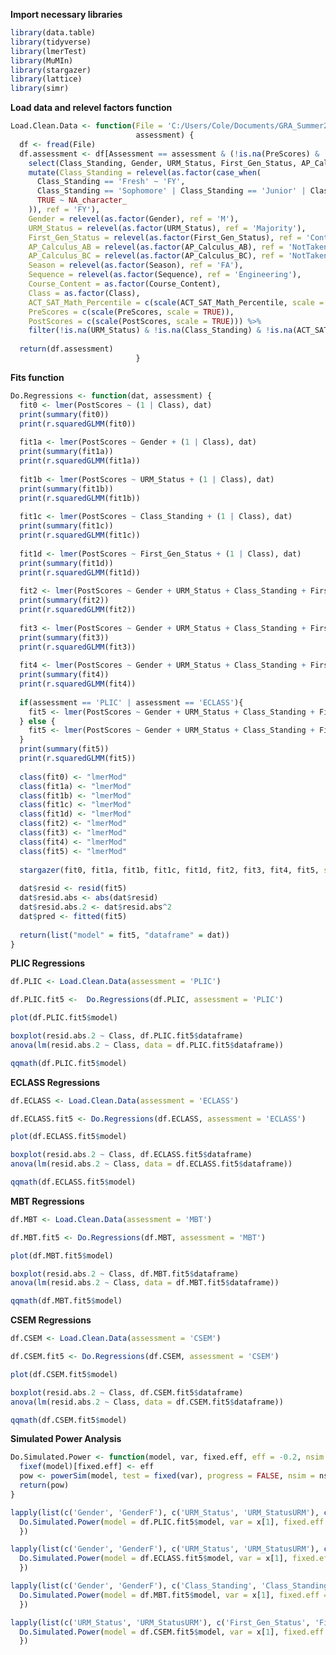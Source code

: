 **Import necessary libraries**
```r
library(data.table)
library(tidyverse)
library(lmerTest)
library(MuMIn)
library(stargazer)
library(lattice)
library(simr)
```

**Load data and relevel factors function**
```r
Load.Clean.Data <- function(File = 'C:/Users/Cole/Documents/GRA_Summer2019/MasterDiagnosticDataConstruction/MasterData.csv',
                            assessment) {
  df <- fread(File)
  df.assessment <- df[Assessment == assessment & (!is.na(PreScores) & !is.na(PostScores))] %>%
    select(Class_Standing, Gender, URM_Status, First_Gen_Status, AP_Calculus_AB, AP_Calculus_BC, ACT_SAT_Math_Percentile, PreScores, PostScores, Season, Sequence, Course_Content, Class) %>%
    mutate(Class_Standing = relevel(as.factor(case_when(
      Class_Standing == 'Fresh' ~ 'FY',
      Class_Standing == 'Sophomore' | Class_Standing == 'Junior' | Class_Standing == 'Senior' ~ 'BFY',
      TRUE ~ NA_character_
    )), ref = 'FY'),
    Gender = relevel(as.factor(Gender), ref = 'M'),
    URM_Status = relevel(as.factor(URM_Status), ref = 'Majority'),
    First_Gen_Status = relevel(as.factor(First_Gen_Status), ref = 'ContGen'),
    AP_Calculus_AB = relevel(as.factor(AP_Calculus_AB), ref = 'NotTaken'),
    AP_Calculus_BC = relevel(as.factor(AP_Calculus_BC), ref = 'NotTaken'),
    Season = relevel(as.factor(Season), ref = 'FA'),
    Sequence = relevel(as.factor(Sequence), ref = 'Engineering'),
    Course_Content = as.factor(Course_Content),
    Class = as.factor(Class),
    ACT_SAT_Math_Percentile = c(scale(ACT_SAT_Math_Percentile, scale = TRUE)),
    PreScores = c(scale(PreScores, scale = TRUE)),
    PostScores = c(scale(PostScores, scale = TRUE))) %>%
    filter(!is.na(URM_Status) & !is.na(Class_Standing) & !is.na(ACT_SAT_Math_Percentile))
  
  return(df.assessment)
                            }
```

**Fits function**
```r
Do.Regressions <- function(dat, assessment) {
  fit0 <- lmer(PostScores ~ (1 | Class), dat)
  print(summary(fit0))
  print(r.squaredGLMM(fit0))
  
  fit1a <- lmer(PostScores ~ Gender + (1 | Class), dat)
  print(summary(fit1a))
  print(r.squaredGLMM(fit1a))
  
  fit1b <- lmer(PostScores ~ URM_Status + (1 | Class), dat)
  print(summary(fit1b))
  print(r.squaredGLMM(fit1b))
  
  fit1c <- lmer(PostScores ~ Class_Standing + (1 | Class), dat)
  print(summary(fit1c))
  print(r.squaredGLMM(fit1c))
  
  fit1d <- lmer(PostScores ~ First_Gen_Status + (1 | Class), dat)
  print(summary(fit1d))
  print(r.squaredGLMM(fit1d))
  
  fit2 <- lmer(PostScores ~ Gender + URM_Status + Class_Standing + First_Gen_Status + (1 | Class), dat)
  print(summary(fit2))
  print(r.squaredGLMM(fit2))
  
  fit3 <- lmer(PostScores ~ Gender + URM_Status + Class_Standing + First_Gen_Status + PreScores + (1 | Class), dat)
  print(summary(fit3))
  print(r.squaredGLMM(fit3))
  
  fit4 <- lmer(PostScores ~ Gender + URM_Status + Class_Standing + First_Gen_Status + PreScores + ACT_SAT_Math_Percentile + AP_Calculus_AB + AP_Calculus_BC + (1 | Class), dat)
  print(summary(fit4))
  print(r.squaredGLMM(fit4))
  
  if(assessment == 'PLIC' | assessment == 'ECLASS'){
    fit5 <- lmer(PostScores ~ Gender + URM_Status + Class_Standing + First_Gen_Status + PreScores + ACT_SAT_Math_Percentile + AP_Calculus_AB + AP_Calculus_BC + Season + Sequence + Course_Content + (1 | Class), dat)
  } else {
    fit5 <- lmer(PostScores ~ Gender + URM_Status + Class_Standing + First_Gen_Status + PreScores + ACT_SAT_Math_Percentile + AP_Calculus_AB + AP_Calculus_BC + Season + Sequence + (1 | Class), dat)
  }
  print(summary(fit5))
  print(r.squaredGLMM(fit5))
  
  class(fit0) <- "lmerMod"
  class(fit1a) <- "lmerMod"
  class(fit1b) <- "lmerMod"
  class(fit1c) <- "lmerMod"
  class(fit1d) <- "lmerMod"
  class(fit2) <- "lmerMod"
  class(fit3) <- "lmerMod"
  class(fit4) <- "lmerMod"
  class(fit5) <- "lmerMod"
  
  stargazer(fit0, fit1a, fit1b, fit1c, fit1d, fit2, fit3, fit4, fit5, star.cutoffs = c(0.05, 0.01, 0.001), intercept.bottom = FALSE, out = paste(assessment, '.tex'), intercept.top = TRUE, omit.stat = 'all')
  
  dat$resid <- resid(fit5)
  dat$resid.abs <- abs(dat$resid)
  dat$resid.abs.2 <- dat$resid.abs^2
  dat$pred <- fitted(fit5)
  
  return(list("model" = fit5, "dataframe" = dat))
}
```

**PLIC Regressions**
```r
df.PLIC <- Load.Clean.Data(assessment = 'PLIC')

df.PLIC.fit5 <-  Do.Regressions(df.PLIC, assessment = 'PLIC')

plot(df.PLIC.fit5$model)

boxplot(resid.abs.2 ~ Class, df.PLIC.fit5$dataframe)
anova(lm(resid.abs.2 ~ Class, data = df.PLIC.fit5$dataframe))

qqmath(df.PLIC.fit5$model)
```

**ECLASS Regressions**
```r
df.ECLASS <- Load.Clean.Data(assessment = 'ECLASS')

df.ECLASS.fit5 <- Do.Regressions(df.ECLASS, assessment = 'ECLASS')

plot(df.ECLASS.fit5$model)

boxplot(resid.abs.2 ~ Class, df.ECLASS.fit5$dataframe)
anova(lm(resid.abs.2 ~ Class, data = df.ECLASS.fit5$dataframe))

qqmath(df.ECLASS.fit5$model)
```

**MBT Regressions**
```r
df.MBT <- Load.Clean.Data(assessment = 'MBT')

df.MBT.fit5 <- Do.Regressions(df.MBT, assessment = 'MBT')

plot(df.MBT.fit5$model)

boxplot(resid.abs.2 ~ Class, df.MBT.fit5$dataframe)
anova(lm(resid.abs.2 ~ Class, data = df.MBT.fit5$dataframe))

qqmath(df.MBT.fit5$model)
```

**CSEM Regressions**
```r
df.CSEM <- Load.Clean.Data(assessment = 'CSEM')

df.CSEM.fit5 <- Do.Regressions(df.CSEM, assessment = 'CSEM')

plot(df.CSEM.fit5$model)

boxplot(resid.abs.2 ~ Class, df.CSEM.fit5$dataframe)
anova(lm(resid.abs.2 ~ Class, data = df.CSEM.fit5$dataframe))

qqmath(df.CSEM.fit5$model)
```

**Simulated Power Analysis**
```r
Do.Simulated.Power <- function(model, var, fixed.eff, eff = -0.2, nsim = 1000){
  fixef(model)[fixed.eff] <- eff
  pow <- powerSim(model, test = fixed(var), progress = FALSE, nsim = nsim)
  return(pow)
}

lapply(list(c('Gender', 'GenderF'), c('URM_Status', 'URM_StatusURM'), c('Class_Standing', 'Class_StandingBFY')), function (x) {
  Do.Simulated.Power(model = df.PLIC.fit5$model, var = x[1], fixed.eff = x[2])
  })

lapply(list(c('Gender', 'GenderF'), c('URM_Status', 'URM_StatusURM'), c('Class_Standing', 'Class_StandingBFY'), c('First_Gen_Status', 'First_Gen_StatusFirstGen')), function (x) {
  Do.Simulated.Power(model = df.ECLASS.fit5$model, var = x[1], fixed.eff = x[2])
  })

lapply(list(c('Gender', 'GenderF'), c('Class_Standing', 'Class_StandingBFY'), c('First_Gen_Status', 'First_Gen_StatusFirstGen')), function (x) {
  Do.Simulated.Power(model = df.MBT.fit5$model, var = x[1], fixed.eff = x[2])
  })

lapply(list(c('URM_Status', 'URM_StatusURM'), c('First_Gen_Status', 'First_Gen_StatusFirstGen')), function (x) {
  Do.Simulated.Power(model = df.CSEM.fit5$model, var = x[1], fixed.eff = x[2])
  })
```

